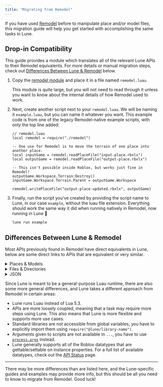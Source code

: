 ```yaml
---
title: "Migrating from Remodel"
---
```



If you have used [Remodel](https://github.com/rojo-rbx/remodel) before to manipulate place and/or
model files, this migration guide will help you get started with accomplishing the same tasks in
Lune.

## Drop-in Compatibility

This guide provides a module which translates all of the relevant Lune APIs to their Remodel
equivalents. For more details or manual migration steps, check out
[Differences Between Lune & Remodel](#differences-between-lune--remodel) below.

<Steps>

1. Copy the [remodel module](https://github.com/lune-org/docs/blob/main/modules/remodel.luau) and place it in a file named `remodel.luau`.

   This module is quite large, but you will not need to read through it unless you want to know about
   the internal details of how Remodel used to work.

2. Next, create another script next to your `remodel.luau`. We will be naming it `example.luau`, but
   you can name it whatever you want. This example code is from one of the legacy Remodel-native
   example scripts, with only the top line added:

   ```luau
   // remodel.luau
   local remodel = require("./remodel")

   -- One use for Remodel is to move the terrain of one place into another place.
   local inputGame = remodel.readPlaceFile("input-place.rbxlx")
   local outputGame = remodel.readPlaceFile("output-place.rbxlx")

   -- This isn't possible inside Roblox, but works just fine in Remodel!
   outputGame.Workspace.Terrain:Destroy()
   inputGame.Workspace.Terrain.Parent = outputGame.Workspace

   remodel.writePlaceFile("output-place-updated.rbxlx", outputGame)
   ```

3. Finally, run the script you've created by providing the script name to Lune, in our case `example`,
   without the luau file extension. Everything should work the same way it did when running natively in
   Remodel, now running in Lune 🚀

   ```bash title="Terminal"
   lune run example
   ```

</Steps>

## Differences Between Lune & Remodel

Most APIs previously found in Remodel have direct equivalents in Lune, below are some direct links
to APIs that are equivalent or very similar.

<details>
<summary>Places & Models</summary>

- `remodel.readPlaceFile` ➡ [`fs.readFile`](/docs/api-reference/fs#readfile) & [`roblox.deserializePlace`](/docs/api-reference/roblox#deserializeplace)
- `remodel.readModelFile` ➡ [`fs.readFile`](/docs/api-reference/fs#readfile) & [`roblox.deserializeModel`](/docs/api-reference/roblox#deserializemodel)
- `remodel.readPlaceAsset` ➡ [`net.request`](/docs/api-reference/net#request) & [`roblox.deserializePlace`](/docs/api-reference/roblox#deserializeplace)
- `remodel.readModelAsset` ➡ [`net.request`](/docs/api-reference/net#request) & [`roblox.deserializeModel`](/docs/api-reference/roblox#deserializemodel)
- `remodel.writePlaceFile` ➡ [`roblox.serializePlace`](/docs/api-reference/roblox#serializeplace) & [`fs.writeFile`](/docs/api-reference/fs#writefile)
- `remodel.writeModelFile` ➡ [`roblox.serializeModel`](/docs/api-reference/roblox#serializemodel) & [`fs.writeFile`](/docs/api-reference/fs#writefile)
- `remodel.writeExistingPlaceAsset` ➡ [`roblox.serializePlace`](/docs/api-reference/roblox#serializeplace) & [`net.request`](/docs/api-reference/net#request)
- `remodel.writeExistingModelAsset` ➡ [`roblox.serializeModel`](/docs/api-reference/roblox#serializemodel) & [`net.request`](/docs/api-reference/net#request)
- `remodel.getRawProperty` ➡ no equivalent, you can get properties directly by indexing
- `remodel.setRawProperty` ➡ no equivalent, you can set properties directly by indexing

</details>

<details>
<summary>Files & Directories</summary>

- `remodel.readFile` ➡ [`fs.readFile`](/docs/api-reference/fs#readfile)
- `remodel.readDir` ➡ [`fs.readDir`](/docs/api-reference/fs#readdir)
- `remodel.writeFile` ➡ [`fs.writeFile`](/docs/api-reference/fs#writefile)
- `remodel.createDirAll` ➡ [`fs.writeDir`](/docs/api-reference/fs#writedir)
- `remodel.removeFile` ➡ [`fs.removeFile`](/docs/api-reference/fs#removefile)
- `remodel.removeDir` ➡ [`fs.removeDir`](/docs/api-reference/fs#removedir)
- `remodel.isFile` ➡ [`fs.isFile`](/docs/api-reference/fs#isfile)
- `remodel.isDir` ➡ [`fs.isDir`](/docs/api-reference/fs#isdir)

</details>

<details>
<summary>JSON</summary>

- `json.fromString` ➡ [`serde.decode`](/docs/api-reference/serde#decode)
- `json.toString` ➡ [`serde.encode`](/docs/api-reference/serde#encode)
- `json.toStringPretty` ➡ [`serde.encode`](/docs/api-reference/serde#encode)

</details>

Since Lune is meant to be a general-purpose Luau runtime, there are also some more general
differences, and Lune takes a different approach from Remodel in certain areas:

- Lune runs Luau instead of Lua 5.3.
- APIs are more loosely coupled, meaning that a task may require more steps using Lune. This also
  means that Lune is more flexible and supports more use cases.
- Standard libraries are not accessible from global variables, you have to explicitly import them
  using `require("@lune/library-name")`.
- Arguments given to scripts are not available in `...`, you have to use
  [`process.args`](/docs/api-reference/process#args) instead.
- Lune generally supports all of the Roblox datatypes that are gettable/settable on instance
  properties. For a full list of available datatypes, check out the
  [API Status](/docs/roblox/4-api-status) page.

---

There may be more differences than are listed here, and the Lune-specific guides and examples may
provide more info, but this should be all you need to know to migrate from Remodel. Good luck!
